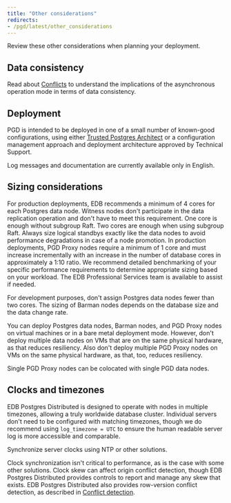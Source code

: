 ```yaml
---
title: "Other considerations"
redirects:
- /pgd/latest/other_considerations
---
```


Review these other considerations when planning your deployment.

## Data consistency

Read about [Conflicts](/pgd/latest/consistency/conflicts/) to understand the implications of the asynchronous operation mode in terms of data consistency.

## Deployment

PGD is intended to be deployed in one of a small number of known-good configurations, using either [Trusted Postgres Architect](/tpa/latest) or a configuration management approach and deployment architecture approved by Technical Support.

Log messages and documentation are currently available only in English.

## Sizing considerations

For production deployments, EDB recommends a minimum of 4 cores for each Postgres data node. Witness nodes don't participate in the data replication operation and don't have to meet this requirement. One core is enough without subgroup Raft. Two cores are enough when using subgroup Raft. Always size logical standbys exactly like the data nodes to avoid performance degradations in case of a node promotion. In production deployments, PGD Proxy nodes require a minimum of 1 core and must increase incrementally with an increase in the number of database cores in approximately a 1:10 ratio. We recommend detailed benchmarking of your specific performance requirements to determine appropriate sizing based on your workload. The EDB Professional Services team is available to assist if needed.

For development purposes, don't assign Postgres data nodes fewer than two cores. The sizing of Barman nodes depends on the database size and the data change rate.

You can deploy Postgres data nodes, Barman nodes, and PGD Proxy nodes on virtual machines or in a bare metal deployment mode. However, don't deploy multiple data nodes on VMs that are on the same physical hardware, as that reduces resiliency. Also don't deploy multiple PGD Proxy nodes on VMs on the same physical hardware, as that, too, reduces resiliency.

Single PGD Proxy nodes can be colocated with single PGD data nodes.

## Clocks and timezones

EDB Postgres Distributed is designed to operate with nodes in multiple timezones, allowing a truly worldwide database cluster. Individual servers don't need to be configured with matching timezones, though we do recommend using `log_timezone = UTC` to ensure the human readable server log is more accessible and comparable.

Synchronize server clocks using NTP or other solutions.

Clock synchronization isn't critical to performance, as is the case with some other solutions. Clock skew can affect origin conflict detection, though EDB Postgres Distributed provides controls to report and manage any skew that exists. EDB Postgres Distributed also provides row-version conflict detection, as described in [Conflict detection](/pgd/latest/consistency/conflicts).

